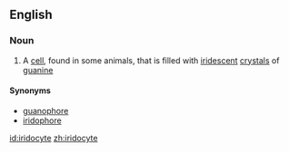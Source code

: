 ==English==

===Noun===
{{en-noun}}

# {{context|histology}} A [[cell]], found in some animals, that is filled with [[iridescent]] [[crystal]]s of [[guanine]]

====Synonyms====
* [[guanophore]]
* [[iridophore]]

[[id:iridocyte]]
[[zh:iridocyte]]